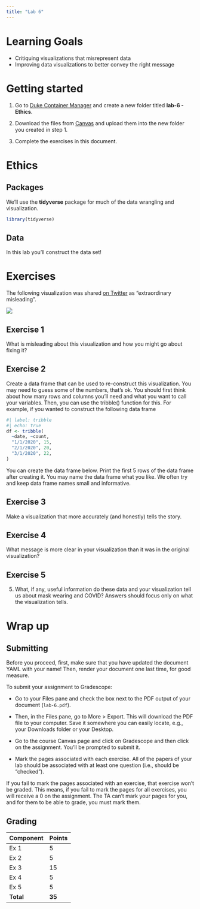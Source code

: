 ```yaml
---
title: "Lab 6"
---
```



# Learning Goals

-   Critiquing visualizations that misrepresent data
-   Improving data visualizations to better convey the right message

# Getting started

1.  Go to [Duke Container Manager](https://cmgr.oit.duke.edu/containers) and create a new folder titled **lab-6 - Ethics**.

2.  Download the files from [Canvas](https://canvas.duke.edu/courses/32831/pages/mon-jun-10-inference-with-mathematical-models) and upload them into the new folder you created in step 1.

3.  Complete the exercises in this document.


# Ethics

## Packages

We'll use the **tidyverse** package for much of the data wrangling and visualization.

```r
library(tidyverse)
```

## Data

In this lab you'll construct the data set!

# Exercises

The following visualization was shared [on Twitter](https://twitter.com/JonBoeckenstedt/status/1291602888376999936) as "extraordinary misleading".

![](images/masks-v-nomasks.png)

## Exercise 1

::: exercise
What is misleading about this visualization and how you might go about fixing it?
:::


## Exercise 2

::: exercise
Create a data frame that can be used to re-construct this visualization. You may need to guess some of the numbers, that's ok. You should first think about how many rows and columns you'll need and what you want to call your variables. Then, you can use the tribble() function for this. For example, if you wanted to construct the following data frame

```r
#| label: tribble
#| echo: true
df <- tribble(
  ~date, ~count,
  "1/1/2020", 15,
  "2/1/2020", 20,
  "3/1/2020", 22,
)
```

You can create the data frame below. Print the first 5 rows of the data frame after creating it. You may name the data frame what you like. We often try and keep data frame names small and informative.

:::

## Exercise 3

::: exercise
Make a visualization that more accurately (and honestly) tells the story.
:::

## Exercise 4

::: exercise
 What message is more clear in your visualization than it was in the original visualization?

:::

## Exercise 5

::: exercise
5.  What, if any, useful information do these data and your visualization tell us about mask wearing and COVID? Answers should focus only on what the visualization tells.

:::

# Wrap up

## Submitting

::: callout-important
Before you proceed, first, make sure that you have updated the document YAML with your name! Then, render your document one last time, for good measure.
:::

To submit your assignment to Gradescope:

-   Go to your Files pane and check the box next to the PDF output of your document (`lab-6.pdf`).

-   Then, in the Files pane, go to More \> Export. This will download the PDF file to your computer. Save it somewhere you can easily locate, e.g., your Downloads folder or your Desktop.

-   Go to the course Canvas page and click on Gradescope and then click on the assignment. You'll be prompted to submit it.

-   Mark the pages associated with each exercise. All of the papers of your lab should be associated with at least one question (i.e., should be "checked").

::: callout-warning
If you fail to mark the pages associated with an exercise, that exercise won't be graded. This means, if you fail to mark the pages for all exercises, you will receive a 0 on the assignment. The TA can't mark your pages for you, and for them to be able to grade, you must mark them.
:::

## Grading
| Component             | Points |
|:----------------------|:-------|
| Ex 1                  | 5      |
| Ex 2                  | 5      |
| Ex 3                  | 15     |
| Ex 4                  | 5      |
| Ex 5                  | 5      |
| **Total**             | **35** |


